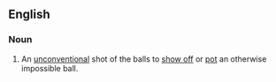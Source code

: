 ==English==

===Noun===
{{en-noun|sg=[[trick]] [[shot]]}}

# {{snooker}} An [[unconventional]] shot of the balls to [[show off]] or [[pot]] an otherwise impossible ball.